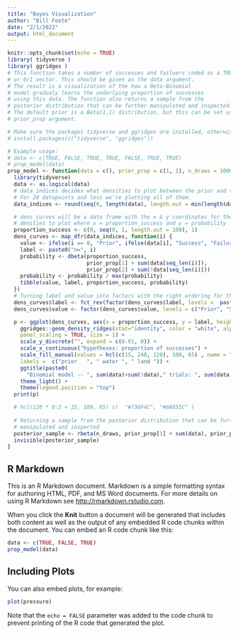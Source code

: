---
title: "Bayes Visualization"
author: "Bill Foote"
date: "2/1/2022"
output: html_document
---

```{r setup, include=FALSE}
knitr::opts_chunk$set(echo = TRUE)
library( tidyverse )
library( ggridges )
# This function takes a number of successes and failuers coded as a TRUE/FALSE
# or 0/1 vector. This should be given as the data argument.
# The result is a visualization of the how a Beta-Binomial
# model gradualy learns the underlying proportion of successes 
# using this data. The function also returns a sample from the
# posterior distribution that can be further manipulated and inspected.
# The default prior is a Beta(1,1) distribution, but this can be set using the
# prior_prop argument.

# Make sure the packages tidyverse and ggridges are installed, otherwise run:
# install.packages(c("tidyverse", "ggridges"))

# Example usage:
# data <- c(TRUE, FALSE, TRUE, TRUE, FALSE, TRUE, TRUE)
# prop_model(data)
prop_model <- function(data = c(), prior_prop = c(1, 1), n_draws = 10000) {
  library(tidyverse)
  data <- as.logical(data)
  # data_indices decides what densities to plot between the prior and the posterior
  # For 20 datapoints and less we're plotting all of them.
  data_indices <- round(seq(0, length(data), length.out = min(length(data) + 1, 20)))

  # dens_curves will be a data frame with the x & y coordinates for the 
  # denities to plot where x = proportion_success and y = probability
  proportion_success <- c(0, seq(0, 1, length.out = 100), 1)
  dens_curves <- map_dfr(data_indices, function(i) {
    value <- ifelse(i == 0, "Prior", ifelse(data[i], "Success", "Failure"))
    label <- paste0("n=", i)
    probability <- dbeta(proportion_success,
                         prior_prop[1] + sum(data[seq_len(i)]),
                         prior_prop[2] + sum(!data[seq_len(i)]))
    probability <- probability / max(probability)
    tibble(value, label, proportion_success, probability)
  })
  # Turning label and value into factors with the right ordering for the plot
  dens_curves$label <- fct_rev(factor(dens_curves$label, levels =  paste0("n=", data_indices )))
  dens_curves$value <- factor(dens_curves$value, levels = c("Prior", "Success", "Failure"))

  p <- ggplot(dens_curves, aes(x = proportion_success, y = label, height = probability, fill = value)) +
    ggridges::geom_density_ridges(stat="identity", color = "white", alpha = 0.8,
    panel_scaling = TRUE, size = 1) +
    scale_y_discrete("", expand = c(0.01, 0)) +
    scale_x_continuous("hypotheses: proportion of successes") +
    scale_fill_manual(values = hcl(c(15, 240, 120), 100, 65) , name = "", drop = FALSE,
    labels =  c("prior   ", " water ", " land ")) +
    ggtitle(paste0(
      "Binomial model -- ", sum(data)+sum(!data)," trials: ", sum(data),  " water, " , sum(!data), " land")) +
    theme_light() +
    theme(legend.position = "top")
  print(p)

  # hcl(120 * 0:2 + 15, 100, 65) c(  "#736F4C", "#68855C" )
  
  # Returning a sample from the posterior distribution that can be further 
  # manipulated and inspected
  posterior_sample <- rbeta(n_draws, prior_prop[1] + sum(data), prior_prop[2] + sum(!data))
  invisible(posterior_sample)
}
```

## R Markdown

This is an R Markdown document. Markdown is a simple formatting syntax for authoring HTML, PDF, and MS Word documents. For more details on using R Markdown see <http://rmarkdown.rstudio.com>.

When you click the **Knit** button a document will be generated that includes both content as well as the output of any embedded R code chunks within the document. You can embed an R code chunk like this:

```{r cars}
data <- c(TRUE, FALSE, TRUE)
prop_model(data)
```

## Including Plots

You can also embed plots, for example:

```{r pressure, echo=FALSE}
plot(pressure)
```

Note that the `echo = FALSE` parameter was added to the code chunk to prevent printing of the R code that generated the plot.
